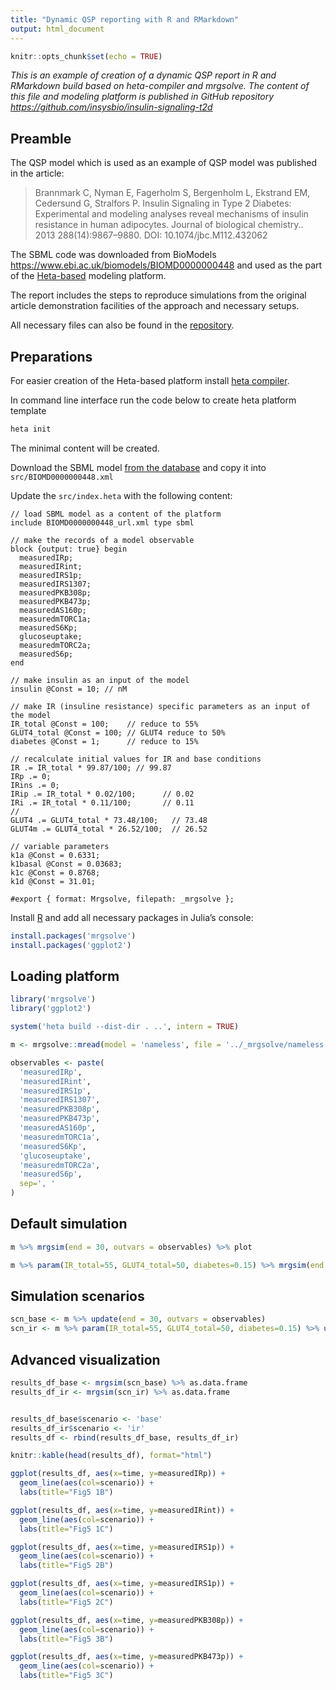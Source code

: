 ```yaml
---
title: "Dynamic QSP reporting with R and RMarkdown"
output: html_document
---
```


```r
knitr::opts_chunk$set(echo = TRUE)
```

_This is an example of creation of a dynamic QSP report in R and RMarkdown build based on heta-compiler and mrgsolve. The content of this file and modeling platform is published in GitHub repository <https://github.com/insysbio/insulin-signaling-t2d>_

## Preamble

The QSP model which is used as an example of QSP model was published in the article:

> Brannmark C, Nyman E, Fagerholm S, Bergenholm L, Ekstrand EM, Cedersund G, Stralfors P. Insulin Signaling in Type 2 Diabetes: Experimental and modeling analyses reveal mechanisms of insulin resistance in human adipocytes. Journal of biological chemistry.. 2013 288(14):9867–9880. DOI: 10.1074/jbc.M112.432062

The SBML code was downloaded from BioModels <https://www.ebi.ac.uk/biomodels/BIOMD0000000448> and used as the part of the [Heta-based](https://hetalang.github.io/#/) modeling platform.

The report includes the steps to reproduce simulations from the original article demonstration facilities of the approach and necessary setups.

All necessary files can also be found in the [repository](https://github.com/insysbio/insulin-signaling-t2d).

## Preparations

For easier creation of the Heta-based platform install [heta compiler](https://hetalang.github.io/#/heta-compiler/?id=installation).

In command line interface run the code below to create heta platform template

```sh
heta init
```
The minimal content will be created.

Download the SBML model [from the database](https://www.ebi.ac.uk/biomodels/BIOMD0000000448) and copy it into `src/BIOMD0000000448.xml`

Update the `src/index.heta` with the following content:

```heta
// load SBML model as a content of the platform
include BIOMD0000000448_url.xml type sbml

// make the records of a model observable
block {output: true} begin
  measuredIRp;
  measuredIRint;
  measuredIRS1p;
  measuredIRS1307;
  measuredPKB308p;
  measuredPKB473p;
  measuredAS160p;
  measuredmTORC1a;
  measuredS6Kp;
  glucoseuptake;
  measuredmTORC2a;
  measuredS6p;
end

// make insulin as an input of the model
insulin @Const = 10; // nM

// make IR (insuline resistance) specific parameters as an input of the model
IR_total @Const = 100;    // reduce to 55%
GLUT4_total @Const = 100; // GLUT4 reduce to 50%
diabetes @Const = 1;      // reduce to 15%

// recalculate initial values for IR and base conditions
IR .= IR_total * 99.87/100; // 99.87
IRp .= 0;
IRins .= 0;
IRip .= IR_total * 0.02/100;      // 0.02
IRi .= IR_total * 0.11/100;       // 0.11
//
GLUT4 .= GLUT4_total * 73.48/100;   // 73.48
GLUT4m .= GLUT4_total * 26.52/100;  // 26.52

// variable parameters
k1a @Const = 0.6331;
k1basal @Const = 0.03683;
k1c @Const = 0.8768;
k1d @Const = 31.01;

#export { format: Mrgsolve, filepath: _mrgsolve };
```

Install [R](https://www.r-project.org/) and add all necessary packages in Julia's console:

```r
install.packages('mrgsolve')
install.packages('ggplot2')
```

## Loading platform

```r
library('mrgsolve')
library('ggplot2')
```

```r
system('heta build --dist-dir . ..', intern = TRUE)
```

```r
m <- mrgsolve::mread(model = 'nameless', file = '../_mrgsolve/nameless.cpp')

observables <- paste(
  'measuredIRp',
  'measuredIRint',
  'measuredIRS1p',
  'measuredIRS1307',
  'measuredPKB308p',
  'measuredPKB473p',
  'measuredAS160p',
  'measuredmTORC1a',
  'measuredS6Kp',
  'glucoseuptake',
  'measuredmTORC2a',
  'measuredS6p',
  sep=', '
)
```

## Default simulation

```r
m %>% mrgsim(end = 30, outvars = observables) %>% plot

m %>% param(IR_total=55, GLUT4_total=50, diabetes=0.15) %>% mrgsim(end = 30, outvars = observables) %>% plot
```

## Simulation scenarios

```r
scn_base <- m %>% update(end = 30, outvars = observables)
scn_ir <- m %>% param(IR_total=55, GLUT4_total=50, diabetes=0.15) %>% update(end = 30, outvars = observables)
```

## Advanced visualization

```r
results_df_base <- mrgsim(scn_base) %>% as.data.frame
results_df_ir <- mrgsim(scn_ir) %>% as.data.frame


results_df_base$scenario <- 'base'
results_df_ir$scenario <- 'ir'
results_df <- rbind(results_df_base, results_df_ir)

knitr::kable(head(results_df), format="html")
```

```r
ggplot(results_df, aes(x=time, y=measuredIRp)) +
  geom_line(aes(col=scenario)) +
  labs(title="Fig5 1B")
```

```r
ggplot(results_df, aes(x=time, y=measuredIRint)) +
  geom_line(aes(col=scenario)) +
  labs(title="Fig5 1C")
```
```r
ggplot(results_df, aes(x=time, y=measuredIRS1p)) +
  geom_line(aes(col=scenario)) +
  labs(title="Fig5 2B")
```
```r
ggplot(results_df, aes(x=time, y=measuredIRS1p)) +
  geom_line(aes(col=scenario)) +
  labs(title="Fig5 2C")
```
```r
ggplot(results_df, aes(x=time, y=measuredPKB308p)) +
  geom_line(aes(col=scenario)) +
  labs(title="Fig5 3B")
```
```r
ggplot(results_df, aes(x=time, y=measuredPKB473p)) +
  geom_line(aes(col=scenario)) +
  labs(title="Fig5 3C")
```

